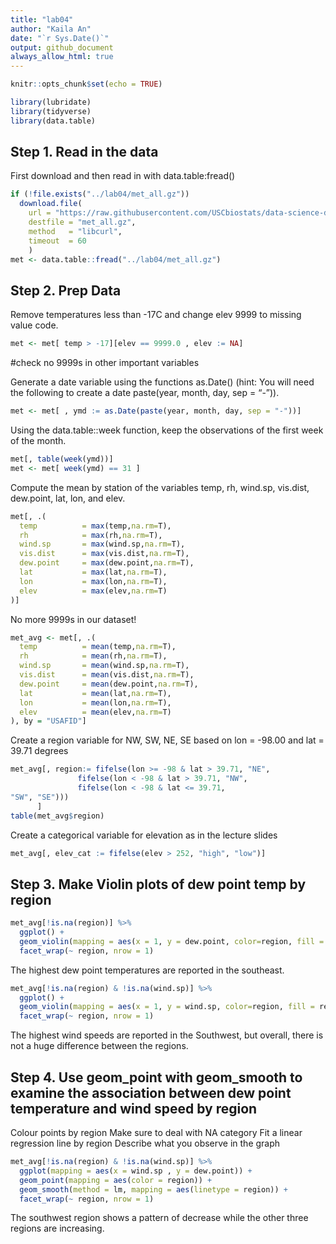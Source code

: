 ```yaml
---
title: "lab04"
author: "Kaila An"
date: "`r Sys.Date()`"
output: github_document
always_allow_html: true 
---
```


```r
knitr::opts_chunk$set(echo = TRUE)
```

```r
library(lubridate)
library(tidyverse)
library(data.table)
```



## Step 1. Read in the data
First download and then read in with data.table:fread()

```r
if (!file.exists("../lab04/met_all.gz"))
  download.file(
    url = "https://raw.githubusercontent.com/USCbiostats/data-science-data/master/02_met/met_all.gz",
    destfile = "met_all.gz",
    method   = "libcurl",
    timeout  = 60
    )
met <- data.table::fread("../lab04/met_all.gz")
```


## Step 2. Prep Data

Remove temperatures less than -17C and change elev 9999 to missing value code.
```r
met <- met[ temp > -17][elev == 9999.0 , elev := NA]
```

#check no 9999s in other important variables

Generate a date variable using the functions as.Date() (hint: You will need the following to create a date paste(year, month, day, sep = "-")).
```r
met <- met[ , ymd := as.Date(paste(year, month, day, sep = "-"))] 
```


Using the data.table::week function, keep the observations of the first week of the month.

```r
met[, table(week(ymd))]
met <- met[ week(ymd) == 31 ]
```


Compute the mean by station of the variables temp, rh, wind.sp, vis.dist, dew.point, lat, lon, and elev.

```r
met[, .(
  temp          = max(temp,na.rm=T),
  rh            = max(rh,na.rm=T),
  wind.sp       = max(wind.sp,na.rm=T),
  vis.dist      = max(vis.dist,na.rm=T),
  dew.point     = max(dew.point,na.rm=T),
  lat           = max(lat,na.rm=T),
  lon           = max(lon,na.rm=T),
  elev          = max(elev,na.rm=T)
)]
```
No more 9999s in our dataset!

```r
met_avg <- met[, .(
  temp          = mean(temp,na.rm=T),
  rh            = mean(rh,na.rm=T),
  wind.sp       = mean(wind.sp,na.rm=T),
  vis.dist      = mean(vis.dist,na.rm=T),
  dew.point     = mean(dew.point,na.rm=T),
  lat           = mean(lat,na.rm=T),
  lon           = mean(lon,na.rm=T),
  elev          = mean(elev,na.rm=T)
), by = "USAFID"]
```

Create a region variable for NW, SW, NE, SE based on lon = -98.00 and lat = 39.71 degrees
```r
met_avg[, region:= fifelse(lon >= -98 & lat > 39.71, "NE",
               fifelse(lon < -98 & lat > 39.71, "NW",
               fifelse(lon < -98 & lat <= 39.71, 
"SW", "SE")))
      ]
table(met_avg$region)
```


Create a categorical variable for elevation as in the lecture slides

```r
met_avg[, elev_cat := fifelse(elev > 252, "high", "low")]
```


## Step 3. Make Violin plots of dew point temp by region

```r
met_avg[!is.na(region)] %>% 
  ggplot() + 
  geom_violin(mapping = aes(x = 1, y = dew.point, color=region, fill = region)) + 
  facet_wrap(~ region, nrow = 1)
```

The highest dew point temperatures are reported in the southeast.


```r
met_avg[!is.na(region) & !is.na(wind.sp)] %>% 
  ggplot() + 
  geom_violin(mapping = aes(x = 1, y = wind.sp, color=region, fill = region)) + 
  facet_wrap(~ region, nrow = 1)
```

The highest wind speeds are reported in the Southwest, but overall, there is not a huge difference between the regions.

## Step 4. Use geom_point with geom_smooth to examine the association between dew point temperature and wind speed by region

Colour points by region
Make sure to deal with NA category
Fit a linear regression line by region
Describe what you observe in the graph

```r
met_avg[!is.na(region) & !is.na(wind.sp)] %>% 
  ggplot(mapping = aes(x = wind.sp , y = dew.point)) + 
  geom_point(mapping = aes(color = region)) +
  geom_smooth(method = lm, mapping = aes(linetype = region)) +
  facet_wrap(~ region, nrow = 1)
```

The southwest region shows a pattern of decrease while the other three regions are increasing.




